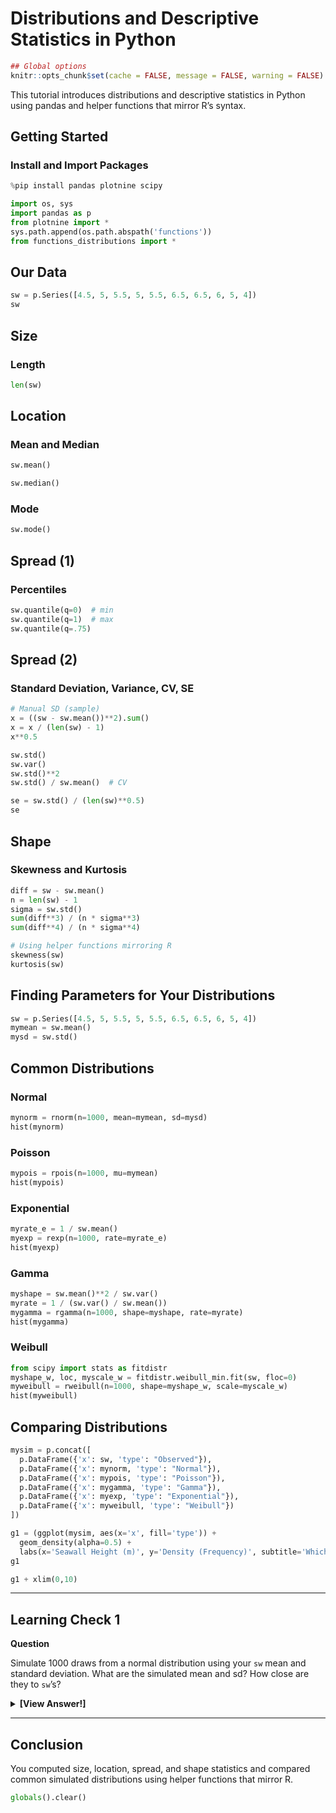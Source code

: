 # Distributions and Descriptive Statistics in Python

```r
## Global options
knitr::opts_chunk$set(cache = FALSE, message = FALSE, warning = FALSE)
```

This tutorial introduces distributions and descriptive statistics in Python using pandas and helper functions that mirror R's syntax.

## Getting Started {-}

### Install and Import Packages {-}

```python
%pip install pandas plotnine scipy
```

```python
import os, sys
import pandas as p
from plotnine import *
sys.path.append(os.path.abspath('functions'))
from functions_distributions import *
```

## Our Data

```python
sw = p.Series([4.5, 5, 5.5, 5, 5.5, 6.5, 6.5, 6, 5, 4])
sw
```

## Size

### Length

```python
len(sw)
```

## Location

### Mean and Median

```python
sw.mean()
```

```python
sw.median()
```

### Mode

```python
sw.mode()
```

## Spread (1)

### Percentiles

```python
sw.quantile(q=0)  # min
sw.quantile(q=1)  # max
sw.quantile(q=.75)
```

## Spread (2)

### Standard Deviation, Variance, CV, SE

```python
# Manual SD (sample)
x = ((sw - sw.mean())**2).sum()
x = x / (len(sw) - 1)
x**0.5
```

```python
sw.std()
sw.var()
sw.std()**2
sw.std() / sw.mean()  # CV
```

```python
se = sw.std() / (len(sw)**0.5)
se
```

## Shape

### Skewness and Kurtosis

```python
diff = sw - sw.mean()
n = len(sw) - 1
sigma = sw.std()
sum(diff**3) / (n * sigma**3)
sum(diff**4) / (n * sigma**4)
```

```python
# Using helper functions mirroring R
skewness(sw)
kurtosis(sw)
```

## Finding Parameters for Your Distributions

```python
sw = p.Series([4.5, 5, 5.5, 5, 5.5, 6.5, 6.5, 6, 5, 4])
mymean = sw.mean()
mysd = sw.std()
```

## Common Distributions

### Normal

```python
mynorm = rnorm(n=1000, mean=mymean, sd=mysd)
hist(mynorm)
```

### Poisson

```python
mypois = rpois(n=1000, mu=mymean)
hist(mypois)
```

### Exponential

```python
myrate_e = 1 / sw.mean()
myexp = rexp(n=1000, rate=myrate_e)
hist(myexp)
```

### Gamma

```python
myshape = sw.mean()**2 / sw.var()
myrate = 1 / (sw.var() / sw.mean())
mygamma = rgamma(n=1000, shape=myshape, rate=myrate)
hist(mygamma)
```

### Weibull

```python
from scipy import stats as fitdistr
myshape_w, loc, myscale_w = fitdistr.weibull_min.fit(sw, floc=0)
myweibull = rweibull(n=1000, shape=myshape_w, scale=myscale_w)
hist(myweibull)
```

## Comparing Distributions

```python
mysim = p.concat([
  p.DataFrame({'x': sw, 'type': "Observed"}),
  p.DataFrame({'x': mynorm, 'type': "Normal"}),
  p.DataFrame({'x': mypois, 'type': "Poisson"}),
  p.DataFrame({'x': mygamma, 'type': "Gamma"}),
  p.DataFrame({'x': myexp, 'type': "Exponential"}),
  p.DataFrame({'x': myweibull, 'type': "Weibull"})
])

g1 = (ggplot(mysim, aes(x='x', fill='type')) +
  geom_density(alpha=0.5) +
  labs(x='Seawall Height (m)', y='Density (Frequency)', subtitle='Which distribution fits best?', fill='Type'))
g1
```

```python
g1 + xlim(0,10)
```

---

## Learning Check 1 {.unnumbered .LC}

**Question**

Simulate 1000 draws from a normal distribution using your `sw` mean and standard deviation. What are the simulated mean and sd? How close are they to `sw`’s?

<details><summary>**[View Answer!]**</summary>

```python
mymean = sw.mean(); mysd = sw.std()
m = rnorm(1000, mean=mymean, sd=mysd)
[m.mean(), m.std()]
```

</details>

---

## Conclusion {.unnumbered}

You computed size, location, spread, and shape statistics and compared common simulated distributions using helper functions that mirror R.

```python
globals().clear()
```

